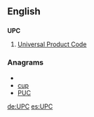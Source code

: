 ==English==

==={{initialism}}===
'''UPC'''

# [[Universal Product Code]]

===Anagrams===
* {{alphagram|[[CPU#English|CPU]]}} 
* [[cup#English|cup]]
* [[PUC#English|PUC]]


[[de:UPC]]
[[es:UPC]]